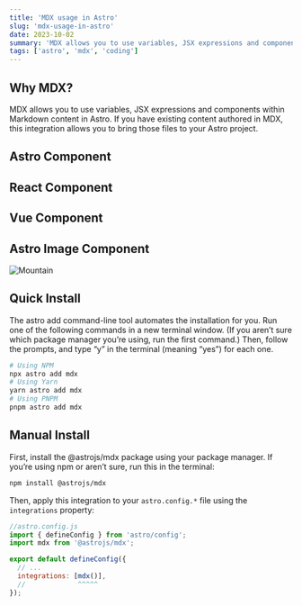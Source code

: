 ```yaml
---
title: 'MDX usage in Astro'
slug: 'mdx-usage-in-astro'
date: 2023-10-02
summary: 'MDX allows you to use variables, JSX expressions and components within Markdown content in Astro. If you have existing content authored in MDX, this integration allows you to bring those files to your Astro project.'
tags: ['astro', 'mdx', 'coding']
---
```



## Why MDX?

MDX allows you to use variables, JSX expressions and components within Markdown content in Astro. If you have existing content authored in MDX, this integration allows you to bring those files to your Astro project.

## Astro Component

<AstroComponent />

## React Component

<ReactComponent client:load />

## Vue Component

<VueComponent client:load />

## Astro Image Component

<Image src={mountainImage} alt="Mountain" />

## Quick Install

The astro add command-line tool automates the installation for you. Run one of the following commands in a new terminal window. (If you aren’t sure which package manager you’re using, run the first command.) Then, follow the prompts, and type “y” in the terminal (meaning “yes”) for each one.

```bash
# Using NPM
npx astro add mdx
# Using Yarn
yarn astro add mdx
# Using PNPM
pnpm astro add mdx
```

## Manual Install

First, install the @astrojs/mdx package using your package manager. If you’re using npm or aren’t sure, run this in the terminal:

```bash
npm install @astrojs/mdx
```


Then, apply this integration to your `astro.config.*` file using the `integrations` property:

```javascript
//astro.config.js
import { defineConfig } from 'astro/config';
import mdx from '@astrojs/mdx';

export default defineConfig({
  // ...
  integrations: [mdx()],
  //             ^^^^^
});
```
